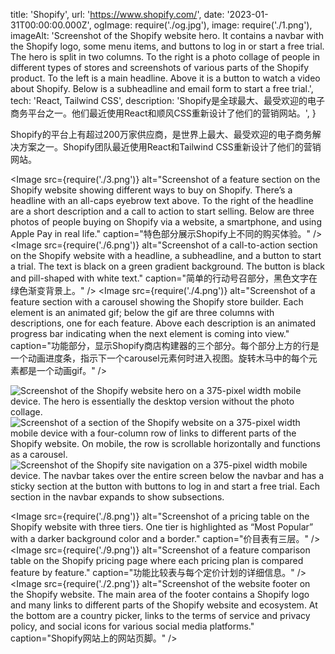   title: 'Shopify',
  url: 'https://www.shopify.com/',
  date: '2023-01-31T00:00:00.000Z',
  ogImage: require('./og.jpg'),
  image: require('./1.png'),
  imageAlt: 'Screenshot of the Shopify website hero. It contains a navbar with the Shopify logo, some menu items, and buttons to log in or start a free trial. The hero is split in two columns. To the right is a photo collage of people in different types of stores and screenshots of various parts of the Shopify product. To the left is a main headline. Above it is a button to watch a video about Shopify. Below is a subheadline and email form to start a free trial.',
  tech: 'React, Tailwind CSS',
  description: 'Shopify是全球最大、最受欢迎的电子商务平台之一。他们最近使用React和顺风CSS重新设计了他们的营销网站。',
}

<Intro title="全新的Shopify.com网站。">

Shopify的平台上有超过200万家供应商，是世界上最大、最受欢迎的电子商务解决方案之一。Shopify团队最近使用React和Tailwind CSS重新设计了他们的营销网站。

</Intro>

<Image src={require('./3.png')} alt="Screenshot of a feature section on the Shopify website showing different ways to buy on Shopify. There’s a headline with an all-caps eyebrow text above. To the right of the headline are a short description and a call to action to start selling. Below are three photos of people buying on Shopify via a website, a smartphone, and using Apple Pay in real life." caption="特色部分展示Shopify上不同的购买体验。" />
<Image src={require('./6.png')} alt="Screenshot of a call-to-action section on the Shopify website with a headline, a subheadline, and a button to start a trial. The text is black on a green gradient background. The button is black and pill-shaped with white text." caption="简单的行动号召部分，黑色文字在绿色渐变背景上。" />
<Image src={require('./4.png')} alt="Screenshot of a feature section with a carousel showing the Shopify store builder. Each element is an animated gif; below the gif are three columns with descriptions, one for each feature. Above each description is an animated progress bar indicating when the next element is coming into view." caption="功能部分，显示Shopify商店构建器的三个部分。每个部分上方的行是一个动画进度条，指示下一个carousel元素何时进入视图。旋转木马中的每个元素都是一个动画gif。" />

<Mobile caption="在375像素宽的移动设备上的Shopify网站体验。">
  <Image src={require('./10.png')} alt="Screenshot of the Shopify website hero on a 375-pixel width mobile device. The hero is essentially the desktop version without the photo collage." />
  <Image src={require('./11.png')} alt="Screenshot of a section of the Shopify website on a 375-pixel width mobile device with a four-column row of links to different parts of the Shopify website. On mobile, the row is scrollable horizontally and functions as a carousel." />
  <Image src={require('./12.png')} alt="Screenshot of the Shopify site navigation on a 375-pixel width mobile device. The navbar takes over the entire screen below the navbar and has a sticky section at the button with buttons to log in and start a free trial. Each section in the navbar expands to show subsections." />
</Mobile>

<Image src={require('./8.png')} alt="Screenshot of a pricing table on the Shopify website with three tiers. One tier is highlighted as “Most Popular” with a darker background color and a border." caption="价目表有三层。" />
<Image src={require('./9.png')} alt="Screenshot of a feature comparison table on the Shopify pricing page where each pricing plan is compared feature by feature." caption="功能比较表与每个定价计划的详细信息。" />
<Image src={require('./2.png')} alt="Screenshot of the website footer on the Shopify website. The main area of the footer contains a Shopify logo and many links to different parts of the Shopify website and ecosystem. At the bottom are a country picker, links to the terms of service and privacy policy, and social icons for various social media platforms." caption="Shopify网站上的网站页脚。" />
